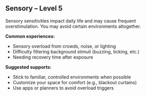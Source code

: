 ## Sensory – Level 5

Sensory sensitivities impact daily life and may cause frequent overstimulation. You may avoid certain environments altogether.

**Common experiences:**
- Sensory overload from crowds, noise, or lighting
- Difficulty filtering background stimuli (buzzing, ticking, etc.)
- Needing recovery time after exposure

**Suggested supports:**
- Stick to familiar, controlled environments when possible
- Customize your space for comfort (e.g., blackout curtains)
- Use apps or planners to avoid overload triggers